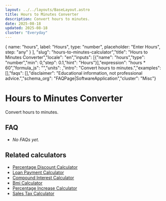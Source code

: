 ```yaml
---
layout: ../../layouts/BaseLayout.astro
title: Hours to Minutes Converter
description: Convert hours to minutes.
date: 2025-08-18
updated: 2025-08-18
cluster: "Everyday"
---
```



  { name: "hours", label: "Hours", type: "number", placeholder: "Enter Hours", step: "any" }
],
"slug": "hours-to-minutes-calculator","title": "Hours to Minutes Converter","locale": "en","inputs": [{"name": "hours","type": "number","min": 0,"step": 0.1,"hint": "Hours"}],"expression": "hours * 60","formula_js": "","units": ,"intro": "Convert hours to minutes.","examples": [],"faqs": [],"disclaimer": "Educational information, not professional advice.","schema_org": "FAQPage|SoftwareApplication","cluster": "Misc"}

# Hours to Minutes Converter

Convert hours to minutes.

<Calculator schema={schema} />

## FAQ

- _No FAQs yet._

## Related calculators
- [Percentage Discount Calculator](/calculators/percentage-discount-calculator/)
- [Loan Payment Calculator](/calculators/loan-payment-calculator/)
- [Compound Interest Calculator](/calculators/compound-interest-calculator/)
- [Bmi Calculator](/calculators/bmi-calculator/)
- [Percentage Increase Calculator](/calculators/percentage-increase-calculator/)
- [Sales Tax Calculator](/calculators/sales-tax-calculator/)
